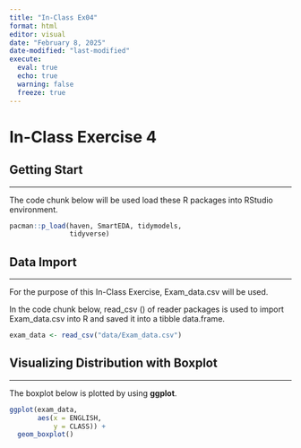 ```yaml
---
title: "In-Class Ex04"
format: html
editor: visual
date: "February 8, 2025"
date-modified: "last-modified"
execute: 
  eval: true
  echo: true
  warning: false
  freeze: true
---
```


# In-Class Exercise 4

## Getting Start

------------------------------------------------------------------------

The code chunk below will be used load these R packages into RStudio environment.

```r
pacman::p_load(haven, SmartEDA, tidymodels,
               tidyverse)
```

## Data Import

------------------------------------------------------------------------

For the purpose of this In-Class Exercise, Exam_data.csv will be used.

In the code chunk below, read_csv () of reader packages is used to import Exam_data.csv into R and saved it into a tibble data.frame.

```r
exam_data <- read_csv("data/Exam_data.csv")
```

## Visualizing Distribution with Boxplot

------------------------------------------------------------------------

The boxplot below is plotted by using **ggplot**.

```r
ggplot(exam_data, 
       aes(x = ENGLISH,
           y = CLASS)) + 
  geom_boxplot()
```

